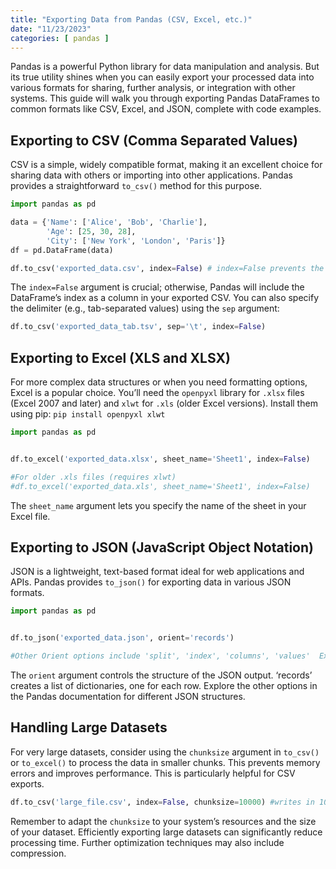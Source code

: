 ```yaml
---
title: "Exporting Data from Pandas (CSV, Excel, etc.)"
date: "11/23/2023"
categories: [ pandas ]
---
```



Pandas is a powerful Python library for data manipulation and analysis.  But its true utility shines when you can easily export your processed data into various formats for sharing, further analysis, or integration with other systems. This guide will walk you through exporting Pandas DataFrames to common formats like CSV, Excel, and JSON, complete with code examples.

## Exporting to CSV (Comma Separated Values)

CSV is a simple, widely compatible format, making it an excellent choice for sharing data with others or importing into other applications.  Pandas provides a straightforward `to_csv()` method for this purpose.

```python
import pandas as pd

data = {'Name': ['Alice', 'Bob', 'Charlie'],
        'Age': [25, 30, 28],
        'City': ['New York', 'London', 'Paris']}
df = pd.DataFrame(data)

df.to_csv('exported_data.csv', index=False) # index=False prevents the DataFrame index from being written
```

The `index=False` argument is crucial; otherwise, Pandas will include the DataFrame's index as a column in your exported CSV.  You can also specify the delimiter (e.g., tab-separated values) using the `sep` argument:

```python
df.to_csv('exported_data_tab.tsv', sep='\t', index=False)
```


## Exporting to Excel (XLS and XLSX)

For more complex data structures or when you need formatting options, Excel is a popular choice.  You'll need the `openpyxl` library for `.xlsx` files (Excel 2007 and later) and `xlwt` for `.xls` (older Excel versions).  Install them using pip: `pip install openpyxl xlwt`

```python
import pandas as pd


df.to_excel('exported_data.xlsx', sheet_name='Sheet1', index=False)

#For older .xls files (requires xlwt)
#df.to_excel('exported_data.xls', sheet_name='Sheet1', index=False)
```

The `sheet_name` argument lets you specify the name of the sheet in your Excel file.


## Exporting to JSON (JavaScript Object Notation)

JSON is a lightweight, text-based format ideal for web applications and APIs. Pandas provides `to_json()` for exporting data in various JSON formats.

```python
import pandas as pd


df.to_json('exported_data.json', orient='records')

#Other Orient options include 'split', 'index', 'columns', 'values'  Experiment to find the best format for your needs.
```

The `orient` argument controls the structure of the JSON output. 'records' creates a list of dictionaries, one for each row.  Explore the other options in the Pandas documentation for different JSON structures.


## Handling Large Datasets

For very large datasets, consider using the `chunksize` argument in `to_csv()` or `to_excel()` to process the data in smaller chunks. This prevents memory errors and improves performance. This is particularly helpful for CSV exports.


```python
df.to_csv('large_file.csv', index=False, chunksize=10000) #writes in 10000 row chunks.
```

Remember to adapt the `chunksize` to your system's resources and the size of your dataset.  Efficiently exporting large datasets can significantly reduce processing time.  Further optimization techniques may also include compression.


